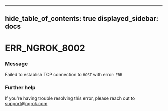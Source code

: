 

---
hide_table_of_contents: true
displayed_sidebar: docs
---


# ERR_NGROK_8002

### Message
Failed to establish TCP connection to `HOST` with error: `ERR`

<ErrorDetails />



### Further help
If you're having trouble resolving this error, please reach out to [support@ngrok.com](mailto:support@ngrok.com?subject=Help%20with%20ERR_NGROK_8002)

